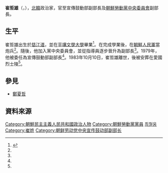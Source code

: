 {{noteTA
|G1=Country
|1=zh:北朝鮮; zh-cn:朝鲜; zh-tw:朝鮮; zh-hk:朝鮮; zh-sg:朝鲜;
}}

'''崔哲雄'''（{{lang|ko|최철웅}}，{{bd|1936年|2月29日|1983年|10月10日}}），[[北韓|北韓]]政治家，官至宣傳鼓動部副部長及[[朝鮮勞動黨中央委員會|朝鮮勞動黨中央委員會]]副部長。

==生平==
崔哲雄出生於[[慈江道|慈江道]]，並在[[平壤文學大學|平壤文學大學]]畢業<ref name="cybernk">{{Cite web |url=http://www.cybernk.net/infoText/InfoHumanDetail.aspx?rightType=3&SearchSubject=null&SearchSubject=null&SearchSubject=null&SearchAdminst=null&SearchAdminst=null&SearchAdminst=null&schword=&cp=4&mc=EJ0902&hid=EJ090200230066&direct=1&SearchSubject=null&SearchAdminst=null |title=최철웅(崔哲雄) |access-date=2014-02-17 |archive-date=2015-09-23 |archive-url=https://web.archive.org/web/20150923224309/http://www.cybernk.net/infoText/InfoHumanDetail.aspx?rightType=3&SearchSubject=null&SearchSubject=null&SearchSubject=null&SearchAdminst=null&SearchAdminst=null&SearchAdminst=null&schword=&cp=4&mc=EJ0902&hid=EJ090200230066&direct=1&SearchSubject=null&SearchAdminst=null |dead-url=no }}</ref>。在完成學業後，在[[朝鮮人民軍|朝鮮人民軍]]當炮兵<ref name="cybernk"/>。隨後，他加入黨中央委員會，並從指導員逐步晉升為副部長<ref name="cybernk"/>。1979年，他被委任為宣傳鼓動部副部長<ref name="cybernk"/>。1983年10月10日，崔哲雄離世，後被安葬在愛國烈士陵<ref name="cybernk"/>。

==參見==
*[[鄭夏哲|鄭夏哲]]

==資料來源==
{{reflist}}


[[Category:朝鮮民主主義人民共和國政治人物|Category:朝鮮民主主義人民共和國政治人物]]
[[Category:朝鮮勞動黨黨員|Category:朝鮮勞動黨黨員]]
[[Category:慈江道出身人物|최철웅]]
[[Category:崔姓|Category:崔姓]]
[[Category:朝鲜劳动党中央宣传鼓动部副部长|Category:朝鲜劳动党中央宣传鼓动部副部长]]